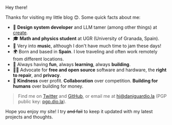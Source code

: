 Hey there!

Thanks for visiting my little blog 😊. Some quick facts about me:

- 🎨 **Design system developer** and LLM tamer (among other things) at [create](https://create.xyz/).
- 🎓 **Math and physics student** at UGR (University of Granada, Spain).
- 🎵 Very into **music**, although I don't have much time to jam these days!
- 🌍 Born and based in **Spain**. I love traveling and often work remotely from different locations.
- 💙 Always having **fun**, always **learning**, always **building**.
- ✊🏽 Advocate for **free and open source** software and hardware, the **right to repair**, and **privacy**.
- 🌱 **Kindness** over profit. **Collaboration** over competition. **Building for humans** over building for money.

> Find me on [Twitter](https://twitter.com/daniguardio_la) and [GitHub](https://github.com/DaniGuardiola), or email me at [hi@daniguardio.la](mailto:hi@daniguardio.la) (PGP public key: [pgp.dio.la](https://pgp.dio.la/)).

Hope you enjoy my site! I try ~~and fail~~ to keep it updated with my latest projects and thoughts.
